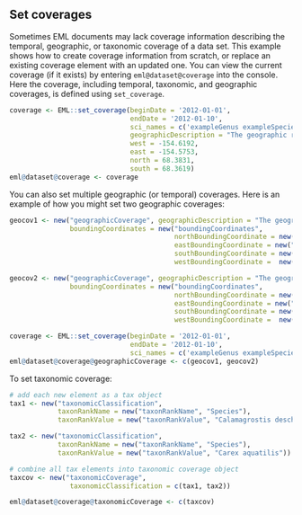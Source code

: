 ## Set coverages

Sometimes EML documents may lack coverage information describing the temporal, geographic, or taxonomic coverage of a data set. This example shows how to create coverage information from scratch, or replace an existing coverage element with an updated one. You can view the current coverage (if it exists) by entering `eml@dataset@coverage` into the console. Here the coverage, including temporal, taxonomic, and geographic coverages, is defined using `set_coverage`. 

```r
coverage <- EML::set_coverage(beginDate = '2012-01-01', 
                              endDate = '2012-01-10', 
                              sci_names = c('exampleGenus exampleSpecies1', 'exampleGenus ExampleSpecies2'),
                              geographicDescription = "The geographic region covers the lake region near Eagle Mountain.",
                              west = -154.6192, 
                              east = -154.5753, 
                              north = 68.3831, 
                              south = 68.3619)
eml@dataset@coverage <- coverage
```

You can also set multiple geographic (or temporal) coverages. Here is an example of how you might set two geographic coverages:

```r
geocov1 <- new("geographicCoverage", geographicDescription = "The geographich region covers area 1",
               boundingCoordinates = new("boundingCoordinates", 
                                         northBoundingCoordinate = new("northBoundingCoordinate", 68),
                                         eastBoundingCoordinate = new("eastBoundingCoordinate", -154),
                                         southBoundingCoordinate = new("southBoundingCoordinate", 67),
                                         westBoundingCoordinate =  new("westBoundingCoordinate", -155)))

geocov2 <- new("geographicCoverage", geographicDescription = "The geographich region covers area 2",
               boundingCoordinates = new("boundingCoordinates",
                                         northBoundingCoordinate = new("northBoundingCoordinate", 65),
                                         eastBoundingCoordinate = new("eastBoundingCoordinate", -155),
                                         southBoundingCoordinate = new("southBoundingCoordinate", 64),
                                         westBoundingCoordinate =  new("westBoundingCoordinate", -156)))

coverage <- EML::set_coverage(beginDate = '2012-01-01', 
                              endDate = '2012-01-10', 
                              sci_names = c('exampleGenus exampleSpecies1', 'exampleGenus ExampleSpecies2'))
eml@dataset@coverage@geographicCoverage <- c(geocov1, geocov2)
```

To set taxonomic coverage:

```r
# add each new element as a tax object
tax1 <- new("taxonomicClassification",
            taxonRankName = new("taxonRankName", "Species"),
            taxonRankValue = new("taxonRankValue", "Calamagrostis deschampsioides"))

tax2 <- new("taxonomicClassification", 
            taxonRankName = new("taxonRankName", "Species"),
            taxonRankValue = new("taxonRankValue", "Carex aquatilis"))

# combine all tax elements into taxonomic coverage object
taxcov <- new("taxonomicCoverage",
               taxonomicClassification = c(tax1, tax2))

eml@dataset@coverage@taxonomicCoverage <- c(taxcov)

```
